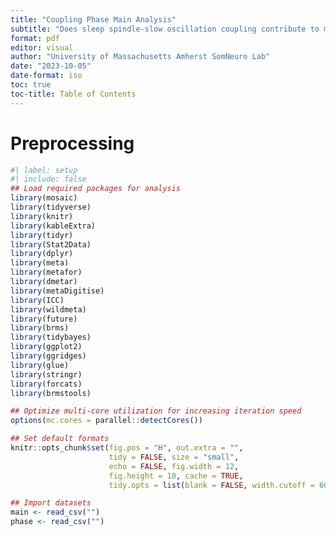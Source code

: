 ```yaml
---
title: "Coupling Phase Main Analysis"
subtitle: "Does sleep spindle-slow oscillation coupling contribute to memory consolidation during sleep? A meta-analysis and systematic review"
format: pdf
editor: visual
author: "University of Massachusetts Amherst SomNeuro Lab"
date: "2023-10-05"
date-format: iso
toc: true
toc-title: Table of Contents
---
```


# Preprocessing

```r
#| label: setup
#| include: false
## Load required packages for analysis
library(mosaic)
library(tidyverse)
library(knitr)
library(kableExtra)
library(tidyr)
library(Stat2Data)
library(dplyr)
library(meta)
library(metafor)
library(dmetar)
library(metaDigitise)
library(ICC)
library(wildmeta)
library(future)
library(brms)
library(tidybayes)
library(ggplot2)
library(ggridges)
library(glue)
library(stringr)
library(forcats)
library(brmstools)

## Optimize multi-core utilization for increasing iteration speed
options(mc.cores = parallel::detectCores())

## Set default formats
knitr::opts_chunk$set(fig.pos = "H", out.extra = "",
                      tidy = FALSE, size = "small",
                      echo = FALSE, fig.width = 12,
                      fig.height = 10, cache = TRUE,
                      tidy.opts = list(blank = FALSE, width.cutoff = 60))
```

```r
## Import datasets
main <- read_csv("")
phase <- read_csv("")
```
